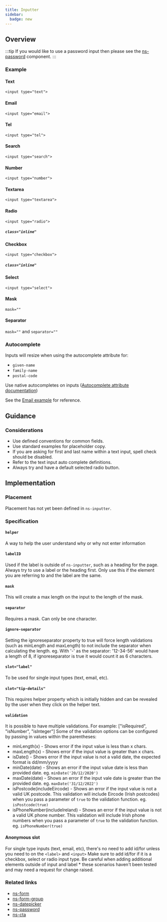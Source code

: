 ```yaml
---
title: Inputter
sidebar:
  badge: new
---
```





## Overview

<CompDetails name={componentName} />

:::tip
If you would like to use a password input then please see the [ns-password](/components/ns-password) component.
:::

<ExampleViewer>
  <ExampleStandard slot="template" />
</ExampleViewer>

### Example

#### Text

`<input type="text">`

<ExampleViewer>
  <ExampleText slot="template" />
</ExampleViewer>

#### Email

`<input type="email">`

<ExampleViewer>
  <ExampleEmail slot="template" />
</ExampleViewer>

#### Tel

`<input type="tel">`

<ExampleViewer>
  <ExampleTel slot="template" />
</ExampleViewer>

#### Search

`<input type="search">`

<ExampleViewer>
  <ExampleSearch slot="template" />
</ExampleViewer>

#### Number

`<input type="number">`

<ExampleViewer>
  <ExampleNumber slot="template" />
</ExampleViewer>

#### Textarea

`<input type="textarea">`

<ExampleViewer>
  <ExampleTextarea slot="template" />
</ExampleViewer>

#### Radio

`<input type="radio">`

<ExampleViewer>
  <ExampleRadio slot="template" />
</ExampleViewer>

##### `class="inline"`

<ExampleViewer>
  <ExampleRadioInline slot="template" />
</ExampleViewer>

#### Checkbox

`<input type="checkbox">`

<ExampleViewer>
  <ExampleCheckbox slot="template" />
</ExampleViewer>

##### `class="inline"`

<ExampleViewer>
  <ExampleCheckboxInline slot="template" />
</ExampleViewer>

#### Select

`<input type="select">`

<ExampleViewer>
  <ExampleSelect slot="template" />
</ExampleViewer>

#### Mask

`mask=""`

<ExampleViewer>
  <ExampleMask slot="template" />
</ExampleViewer>

#### Separator

`mask=""` and `separator=""`

<ExampleViewer>
  <ExampleSeparator slot="template" />
</ExampleViewer>

### Autocomplete

Inputs will resize when using the autocomplete attribute for:

- `given-name`
- `family-name`
- `postal-code`

Use native autocompletes on inputs ([Autocomplete attribute documentation](https://developer.mozilla.org/en-US/docs/Web/HTML/Attributes/autocomplete))

See the [Email example](#email) for reference.

## Guidance

### Considerations

- Use defined conventions for common fields.
- Use standard examples for placeholder copy.
- If you are asking for first and last name within a text input, spell check should be disabled.
- Refer to the text input auto complete definitions.
- Always try and have a default selected radio button.

## Implementation

### Placement

<Placement name={componentName} />

Placement has not yet been defined in `ns-inputter`.

### Specification

<Specification name={componentName} />

#### `helper`

A way to help the user understand why or why not enter information

#### `labelID`

Used if the label is outside of `ns-inputter`, such as a heading for the page. Always try to use a label or the heading first. Only use this if the element you are referring to and the label are the same.

#### `mask`

This will create a max length on the input to the length of the mask.

#### `separator`

Requires a mask. Can only be one character.

#### `ignore-separator`

Setting the ignoreseparator property to true will force length validations (such as minLength and maxLength) to not include the separator when calculating the length. eg. With '-' as the separator: '12-34-56' would have a length of 8, if ignoreseparator is true it would count it as 6 characters.

#### `slot="label"`

To be used for single input types (text, email, etc).

#### `slot="tip-details"`

This requires helper property which is initially hidden and can be revealed by the user when they click on the helper text.

#### `validation`

It is possible to have multiple validations. For example: ["isRequired", "isNumber", "isInteger"]
Some of the validation options can be configured by passing in values within the parentheses:
- minLength(x) - Shows error if the input value is less than x chars.
- maxLength(x) - Shows error if the input value is greater than x chars.
- isDate() - Shows error if the input value is not a valid date, the expected format is dd/mm/yyyy
- minDate(date) - Shows an error if the input value date is less than provided date.  eg. `minDate('20/12/2020')`
- maxDate(date) - Shows an error if the input vale date is greater than the provided date.  eg. `maxDate('31/12/2022')`
- isPostcode(includeEircode) - Shows an error if the input value is not a valid UK postcode.  This validation will include Eircode (Irish postcodes) when you pass a parameter of `true` to the validation function.  eg. `isPostcode(true)`
- isPhoneNumber(includeIreland) - Shows an error if the input value is not a valid UK phone number.  This validation will include Irish phone numbers when you pass a parameter of `true` to the validation function.  eg. `isPhoneNumber(true)`

#### Anonymous slot

For single type inputs (text, email, etc), there's no need to add id/for unless you need to on the `<label>` and `<input>`
Make sure to add id/for if it is a checkbox, select or radio input type.
Be careful when adding additional elements outside of input and label * these scenarios haven't been tested and may need a request for change raised.

### Related links

- [ns-form](#!)
- [ns-form-group](#!)
- [ns-datepicker](#!)
- [ns-password](#!)
- [ns-cta](#!)

